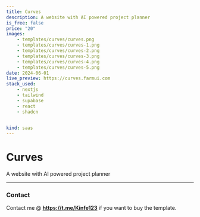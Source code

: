 ```yaml
---
title: Curves 
description: A website with AI powered project planner 
is_free: false
price: "20"
images: 
    - templates/curves/curves.png
    - templates/curves/curves-1.png
    - templates/curves/curves-2.png
    - templates/curves/curves-3.png
    - templates/curves/curves-4.png
    - templates/curves/curves-5.png
date: 2024-06-01
live_preview: https://curves.farmui.com
stack_used: 
    - nextjs 
    - tailwind
    - supabase
    - react
    - shadcn


kind: saas
---
```

# Curves 
 
A website with AI powered project planner

----

### Contact
Contact me @  **https://t.me/Kinfe123** if you want to buy the template.
